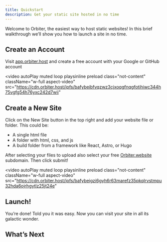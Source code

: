 ```yaml
---
title: Quickstart
description: Get your static site hosted in no time
---
```



Welcome to Orbiter, the easiest way to host static websites! In this brief walkthrough we’ll show you how to launch a site in no time.

## Create an Account

Visit [app.orbiter.host](http://app.orbiter.host) and create a free account with your Google or GitHub account

<video
  autoPlay
  muted
  loop
  playsinline
  preload
  class="not-content"
  className="w-full aspect-video"
  src="https://cdn.orbiter.host/ipfs/bafybeibfvqzwz3cjxoqgfnqgfotihiwc344h75vgfg54h76yxc242d7wii"
></video>


## Create a New Site

Click on the New Site button in the top right and add your website file or folder. This could be:

- A single html file
- A folder with html, css, and js
- A build folder from a framework like React, Astro, or Hugo

After selecting your files to upload also select your free [Orbiter.website](http://Orbiter.website) subdomain. Then click submit!

<video
  autoPlay
  muted
  loop
  playsinline
  preload
  class="not-content"
  className="w-full aspect-video"
  src="https://cdn.orbiter.host/ipfs/bafybeigzi6gyh6r63marefz35pkqlrvstmpu32hda6ojrhgytlz25jt24e"
></video>


## Launch!

You’re done! Told you it was easy. Now you can visit your site in all its galactic wonder.

## What’s Next

<CardGrid>

<LinkCard
  title="Pricing Plans"
  href="https://orbiter.host/pricing"
  description="Check out what you can unlock with our affordable pricing plans"
/>
<LinkCard
  title="What is Orbiter?"
  href="/getting-started/what-is-orbiter"
  description="See what powers Orbiter behind the scenes"
/>
<LinkCard
  title="Framework Guides"
  href="/frameworks/"
  description="Take a look at our guides for multiple frameworks that you can host on Orbiter"
/>
<LinkCard
  title="Orbiter CLI"
  href="/cli/"
  description="Supercharge your site management speeds with our CLI"
/>

</CardGrid>
